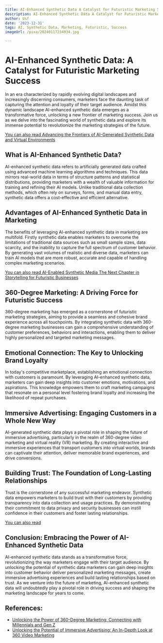 ```yaml
---
title: AI-Enhanced Synthetic Data A Catalyst for Futuristic Marketing Success
description: AI-Enhanced Synthetic Data A Catalyst for Futuristic Marketing Success
author: Usf
date: '2023-12-31'
tags: AI, Synthetic Data, Marketing, Futuristic, Success
imageUrl: /pixa/20240117234934.jpg

---
```

# AI-Enhanced Synthetic Data: A Catalyst for Futuristic Marketing Success

In an era characterized by rapidly evolving digital landscapes and increasingly discerning consumers, marketers face the daunting task of capturing the attention and loyalty of their target audience. Amidst this dynamic landscape AI-enhanced synthetic data emerges as a transformative force, unlocking a new frontier of marketing  success. Join us  as we delve into  the fascinating world of  synthetic data and explore its immense potential to revolutionize the marketing strategies of the future.

[You can also read Advancing the Frontiers of AI-Generated Synthetic Data and Virtual Environments](Advancing%20the%20Frontiers%20of%20AI-Generated%20Synthetic%20Data%20and%20Virtual%20Environments)


## What  is AI-Enhanced Synthetic Data?

AI-enhanced synthetic data refers to artificially generated  data crafted using  advanced machine learning algorithms and  techniques. This data mirrors real-world data in terms of structure patterns and statistical distributions,  providing  marketers  with a wealth of valuable information for training and refining their AI models. Unlike traditional  data collection methods, which often rely on surveys, forms, and manual data entry,  synthetic data offers a cost-effective and efficient alternative.

## Advantages of AI-Enhanced Synthetic Data in Marketing

The benefits of  leveraging AI-enhanced synthetic data in marketing are multifold. Firstly synthetic data enables marketers to overcome the limitations  of  traditional data  sources  such as  small sample  sizes, data  scarcity,  and the inability  to  capture the full spectrum of customer behavior. By generating vast volumes of realistic and diverse data, marketers can train AI  models that are more robust, accurate and capable  of handling complex marketing scenarios.

[You  can also read AI-Enabled Synthetic Media The Next Chapter in  Storytelling for Futuristic Businesses](AI-Enabled%20Synthetic%20Media%20The%20Next%20Chapter%20in%20Storytelling%20for%20Futuristic%20Businesses)


## 360-Degree Marketing: A Driving Force for Futuristic Success

360-degree marketing has emerged as a cornerstone of futuristic marketing strategies, aiming to provide a seamless and cohesive brand experience across all  touchpoints. By integrating synthetic data with  360-degree marketing businesses can gain a comprehensive understanding of customer  preferences, behaviors and interactions, enabling them  to deliver highly personalized and targeted marketing  messages.

## Emotional Connection: The Key to Unlocking Brand Loyalty

In today's  competitive marketplace,  establishing an emotional  connection with customers is paramount. By leveraging AI-enhanced synthetic data, marketers can gain deep insights into customer emotions, motivations, and aspirations. This knowledge empowers them to craft marketing  campaigns that resonate  on a personal level fostering  brand loyalty and increasing the likelihood of repeat  purchases.

## Immersive Advertising: Engaging Customers in a Whole New  Way

AI-generated synthetic data plays a pivotal role in shaping the future of immersive advertising, particularly in  the realm  of 360-degree video marketing and virtual reality (VR) marketing. By creating interactive and immersive experiences  that transport customers into virtual worlds, brands can captivate their attention, deliver memorable brand experiences, and drive conversions.

## Building  Trust: The Foundation of Long-Lasting Relationships

Trust is the cornerstone of any successful marketing endeavor. Synthetic data  empowers marketers  to build  trust with their  customers by providing transparency into data collection and usage practices. By  demonstrating their commitment to data privacy and security businesses can instill confidence in their  customers and foster lasting relationships.

[You can also read ]()


## Conclusion: Embracing the Power of AI-Enhanced Synthetic Data

AI-enhanced synthetic data stands  as a transformative  force, revolutionizing the way marketers engage with their target audience. By unlocking the  potential of synthetic data marketers can gain deep insights into customer behavior deliver personalized marketing messages, create immersive  advertising experiences and build lasting relationships based  on trust. As we venture into the future of marketing, AI-enhanced synthetic data will undoubtedly play a pivotal role in driving success and shaping the marketing landscape  for years to come.

## References:
- [Unlocking the Power of 360-Degree Marketing: Connecting with Millennials and Gen Z](https://www.linkedin.com/pulse/unlocking-power-360-degree-marketing-connecting-gen-z-jayanth-varma)
- [Unlocking the Potential of Immersive Advertising: An In-Depth Look at 360 Video Marketing](https://www.mediummultimedia.com/en/marketing-usa/what-is-360-video-marketing/)
